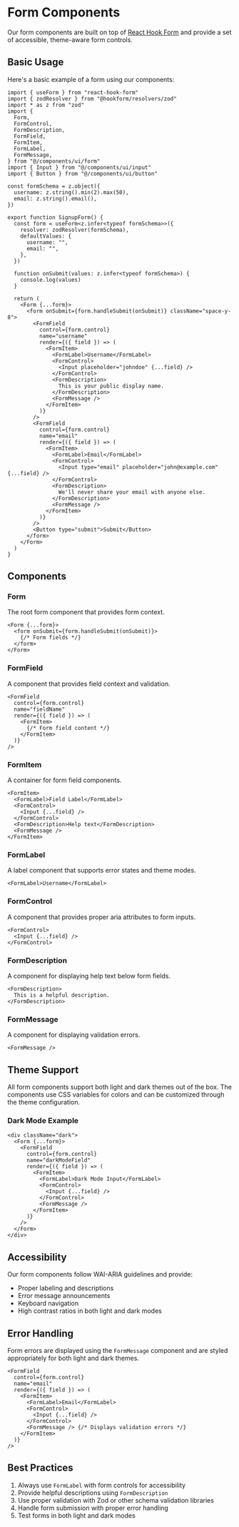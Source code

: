 # Form Components

Our form components are built on top of [React Hook Form](https://react-hook-form.com/) and provide a set of accessible, theme-aware form controls.

## Basic Usage

Here's a basic example of a form using our components:

```tsx
import { useForm } from "react-hook-form"
import { zodResolver } from "@hookform/resolvers/zod"
import * as z from "zod"
import {
  Form,
  FormControl,
  FormDescription,
  FormField,
  FormItem,
  FormLabel,
  FormMessage,
} from "@/components/ui/form"
import { Input } from "@/components/ui/input"
import { Button } from "@/components/ui/button"

const formSchema = z.object({
  username: z.string().min(2).max(50),
  email: z.string().email(),
})

export function SignupForm() {
  const form = useForm<z.infer<typeof formSchema>>({
    resolver: zodResolver(formSchema),
    defaultValues: {
      username: "",
      email: "",
    },
  })

  function onSubmit(values: z.infer<typeof formSchema>) {
    console.log(values)
  }

  return (
    <Form {...form}>
      <form onSubmit={form.handleSubmit(onSubmit)} className="space-y-8">
        <FormField
          control={form.control}
          name="username"
          render={({ field }) => (
            <FormItem>
              <FormLabel>Username</FormLabel>
              <FormControl>
                <Input placeholder="johndoe" {...field} />
              </FormControl>
              <FormDescription>
                This is your public display name.
              </FormDescription>
              <FormMessage />
            </FormItem>
          )}
        />
        <FormField
          control={form.control}
          name="email"
          render={({ field }) => (
            <FormItem>
              <FormLabel>Email</FormLabel>
              <FormControl>
                <Input type="email" placeholder="john@example.com" {...field} />
              </FormControl>
              <FormDescription>
                We'll never share your email with anyone else.
              </FormDescription>
              <FormMessage />
            </FormItem>
          )}
        />
        <Button type="submit">Submit</Button>
      </form>
    </Form>
  )
}
```

## Components

### Form

The root form component that provides form context.

```tsx
<Form {...form}>
  <form onSubmit={form.handleSubmit(onSubmit)}>
    {/* Form fields */}
  </form>
</Form>
```

### FormField

A component that provides field context and validation.

```tsx
<FormField
  control={form.control}
  name="fieldName"
  render={({ field }) => (
    <FormItem>
      {/* Form field content */}
    </FormItem>
  )}
/>
```

### FormItem

A container for form field components.

```tsx
<FormItem>
  <FormLabel>Field Label</FormLabel>
  <FormControl>
    <Input {...field} />
  </FormControl>
  <FormDescription>Help text</FormDescription>
  <FormMessage />
</FormItem>
```

### FormLabel

A label component that supports error states and theme modes.

```tsx
<FormLabel>Username</FormLabel>
```

### FormControl

A component that provides proper aria attributes to form inputs.

```tsx
<FormControl>
  <Input {...field} />
</FormControl>
```

### FormDescription

A component for displaying help text below form fields.

```tsx
<FormDescription>
  This is a helpful description.
</FormDescription>
```

### FormMessage

A component for displaying validation errors.

```tsx
<FormMessage />
```

## Theme Support

All form components support both light and dark themes out of the box. The components use CSS variables for colors and can be customized through the theme configuration.

### Dark Mode Example

```tsx
<div className="dark">
  <Form {...form}>
    <FormField
      control={form.control}
      name="darkModeField"
      render={({ field }) => (
        <FormItem>
          <FormLabel>Dark Mode Input</FormLabel>
          <FormControl>
            <Input {...field} />
          </FormControl>
          <FormMessage />
        </FormItem>
      )}
    />
  </Form>
</div>
```

## Accessibility

Our form components follow WAI-ARIA guidelines and provide:

- Proper labeling and descriptions
- Error message announcements
- Keyboard navigation
- High contrast ratios in both light and dark modes

## Error Handling

Form errors are displayed using the `FormMessage` component and are styled appropriately for both light and dark themes.

```tsx
<FormField
  control={form.control}
  name="email"
  render={({ field }) => (
    <FormItem>
      <FormLabel>Email</FormLabel>
      <FormControl>
        <Input {...field} />
      </FormControl>
      <FormMessage /> {/* Displays validation errors */}
    </FormItem>
  )}
/>
```

## Best Practices

1. Always use `FormLabel` with form controls for accessibility
2. Provide helpful descriptions using `FormDescription`
3. Use proper validation with Zod or other schema validation libraries
4. Handle form submission with proper error handling
5. Test forms in both light and dark modes
